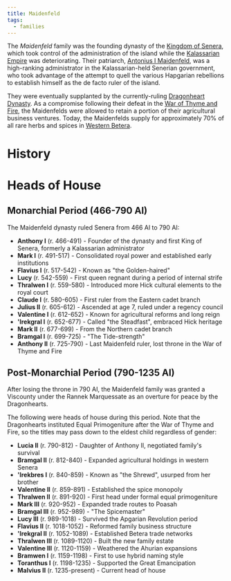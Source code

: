 ```yaml
---
title: Maidenfeld
tags:
  - families
---
```



<Stub />

The *Maidenfeld* family was the founding dynasty of the
[Kingdom of Senera](../locations/senera.mdx), which took control of the administration
of the island while the [Kalassarian Empire](../locations/kalassaria.mdx) was
deteriorating. Their patriarch,
[Antonius I Maidenfeld](../languages/hickic/seneran/early-hick/names.mdx#antonius-i-maidenfeld),
was a high-ranking administrator in the Kalassarian-held Senerian government,
who took advantage of the attempt to quell the various Hapgarian rebellions to
establish himself as the de facto ruler of the island.

They were eventually supplanted by the currently-ruling [Dragonheart
Dynasty](./dragonheart.mdx). As a compromise following their defeat in
the [War of Thyme and Fire](../events/war-of-thyme-and-fire.mdx), the Maidenfelds
were allowed to retain a portion of their agricultural business ventures. Today,
the Maidenfelds supply for approximately 70% of all rare herbs and spices in
[Western Betera](../locations/betera/index.mdx).

# History

# Heads of House

## Monarchial Period (466-790 AI)

The Maidenfeld dynasty ruled Senera from 466 AI to 790 AI:

- **Anthony I** (r. 466-491) - Founder of the dynasty and first King of Senera,
  formerly a Kalassarian administrator
- **Mark I** (r. 491-517) - Consolidated royal power and established early
  institutions
- **Flavius I** (r. 517-542) - Known as "the Golden-haired"
- **Lucy** (r. 542-559) - First queen regnant during a period of internal strife
- **Thralwen I** (r. 559-580) - Introduced more Hick cultural elements to the
  royal court
- **Claude I** (r. 580-605) - First ruler from the Eastern cadet branch
- **Julius II** (r. 605-612) - Ascended at age 7, ruled under a regency council
- **Valentine I** (r. 612-652) - Known for agricultural reforms and long reign
- **'Irekgral I** (r. 652-677) - Called "the Steadfast", embraced Hick heritage
- **Mark II** (r. 677-699) - From the Northern cadet branch
- **Bramgal I** (r. 699-725) - "The Tide-strength"
- **Anthony II** (r. 725-790) - Last Maidenfeld ruler, lost throne in the War of
  Thyme and Fire

## Post-Monarchial Period (790-1235 AI)

After losing the throne in 790 AI, the Maidenfeld family was granted a Viscounty
under the Rannek Marquessate as an overture for peace by the Dragonhearts.

The following were heads of house during this period. Note that the Dragonhearts
instituted Equal Primogeniture after the War of Thyme and Fire, so the titles
may pass down to the eldest child regardless of gender:

- **Lucia II** (r. 790-812) - Daughter of Anthony II, negotiated family's
  survival
- **Bramgal II** (r. 812-840) - Expanded agricultural holdings in western Senera
- **'Irekbres I** (r. 840-859) - Known as "the Shrewd", usurped from her brother
- **Valentine II** (r. 859-891) - Established the spice monopoly
- **Thralwen II** (r. 891-920) - First head under formal equal primogeniture
- **Mark III** (r. 920-952) - Expanded trade routes to Poasah
- **Bramgal III** (r. 952-989) - "The Spicemaster"
- **Lucy III** (r. 989-1018) - Survived the Apgarian Revolution period
- **Flavius II** (r. 1018-1052) - Reformed family business structure
- **'Irekgral II** (r. 1052-1089) - Established Betera trade networks
- **Thralwen III** (r. 1089-1120) - Built the new family estate
- **Valentine III** (r. 1120-1159) - Weathered the Ahurian expansions
- **Bramwen I** (r. 1159-1198) - First to use hybrid naming style
- **Toranthus I** (r. 1198-1235) - Supported the Great Emancipation
- **Malvius II** (r. 1235-present) - Current head of house

